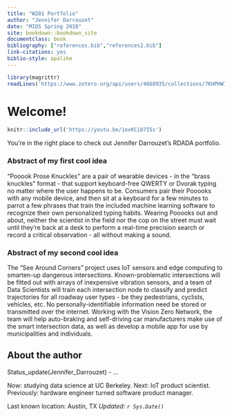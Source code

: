 ```yaml
---
title: "W201 Portfolio"
author: "Jennifer Darrouzet"
date: "MIDS Spring 2018"
site: bookdown::bookdown_site
documentclass: book
bibliography: ["references.bib","references2.bib"]
link-citations: yes
biblio-style: apalike
---
```


<!-- This won't be displayed but it will initialize your R session. Add any R libraries you need here. -->
```r
library(magrittr)
readLines('https://www.zotero.org/api/users/4668935/collections/7KHPHW7F/items/top?limit=3&format=bibtex&key=qjxa6FVWROcANpn1pWRo6aQz&v=1') %>% writeLines('references.bib')
```


# Welcome! {-}

<!-- Is this the right way to embed a video?-->

```r
knitr::include_url('https://youtu.be/1oxKCi87I5s')
```

You're in the right place to check out Jennifer Darrouzet's RDADA portfolio.

### Abstract of my first cool idea {-}

"Pooook Prose Knuckles" are a pair of wearable devices - in the "brass knuckles" format - that support keyboard-free QWERTY or Dvorak typing no matter where the user happens to be. Consumers pair their Pooooks with any mobile device, and then sit at a keyboard for a few minutes to parrot a few phrases that train the included machine learning software to recognize their own personalized typing habits. Wearing Pooooks out and about, neither the scientist in the field nor the cop on the street must wait until they're back at a desk to perform a real-time precision search or record a critical observation - all without making a sound.

### Abstract of my second cool idea {-}

The "See Around Corners" project uses IoT sensors and edge computing to smarten-up dangerous intersections. Known-problematic intersections will be fitted out with arrays of inexpensive vibration sensors, and a team of Data Scientists will train each intersection node to classify and predict trajectories for all roadway user types - be they pedestrians, cyclists, vehicles, etc. No personally-identifiable information need be stored or transmitted over the internet. Working with the Vision Zero Network, the team will help auto-braking and self-driving car manufacturers make use of the smart intersection data, as well as develop a mobile app for use by municipalities and individuals.

## About the author {-}
Status_update(Jennifer_Darrouzet) - ...

Now: studying data science at UC Berkeley. Next: IoT product scientist. Previously: hardware engineer turned software product manager.

Last known location: Austin, TX
*Updated: `r Sys.Date()`*
